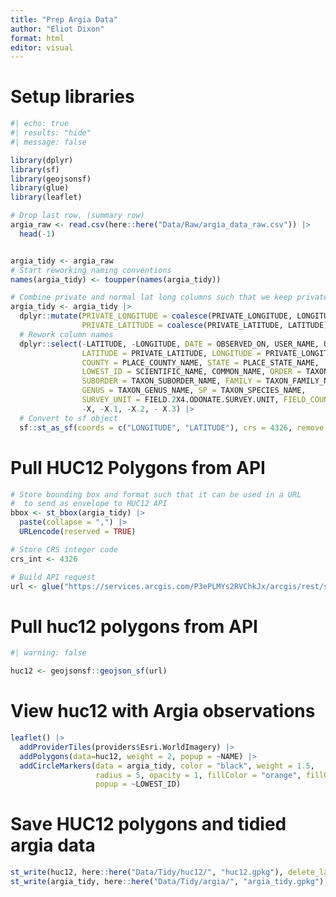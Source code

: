 ```yaml
---
title: "Prep Argia Data"
author: "Eliot Dixon"
format: html
editor: visual
---
```


# Setup libraries

```r
#| echo: true
#| results: "hide"
#| message: false

library(dplyr)
library(sf)
library(geojsonsf)
library(glue)
library(leaflet)
```

```r
# Drop last row, (summary row)
argia_raw <- read.csv(here::here("Data/Raw/argia_data_raw.csv")) |> 
  head(-1)


argia_tidy <- argia_raw
# Start reworking naming conventions
names(argia_tidy) <- toupper(names(argia_tidy))

# Combine private and normal lat long columns such that we keep private when present
argia_tidy <- argia_tidy |> 
  dplyr::mutate(PRIVATE_LONGITUDE = coalesce(PRIVATE_LONGITUDE, LONGITUDE),
                PRIVATE_LATITUDE = coalesce(PRIVATE_LATITUDE, LATITUDE)) |> 
  # Rework column names
  dplyr::select(-LATITUDE, -LONGITUDE, DATE = OBSERVED_ON, USER_NAME, URL, 
                LATITUDE = PRIVATE_LATITUDE, LONGITUDE = PRIVATE_LONGITUDE, 
                COUNTY = PLACE_COUNTY_NAME, STATE = PLACE_STATE_NAME, 
                LOWEST_ID = SCIENTIFIC_NAME, COMMON_NAME, ORDER = TAXON_ORDER_NAME,
                SUBORDER = TAXON_SUBORDER_NAME, FAMILY = TAXON_FAMILY_NAME, 
                GENUS = TAXON_GENUS_NAME, SP = TAXON_SPECIES_NAME,
                SURVEY_UNIT = FIELD.2X4.ODONATE.SURVEY.UNIT, FIELD_COUNT = FIELD.COUNT,
                -X, -X.1, -X.2, - X.3) |> 
  # Convert to sf object
  sf::st_as_sf(coords = c("LONGITUDE", "LATITUDE"), crs = 4326, remove = FALSE)

```



# Pull HUC12 Polygons from API
```r

# Store bounding box and format such that it can be used in a URL
#  to send as envelope to HUC12 API
bbox <- st_bbox(argia_tidy) |> 
  paste(collapse = ",") |> 
  URLencode(reserved = TRUE)

# Store CRS integer code
crs_int <- 4326

# Build API request
url <- glue("https://services.arcgis.com/P3ePLMYs2RVChkJx/arcgis/rest/services/Watershed_Boundary_Dataset_HUC_12s/FeatureServer/0/query?where=&objectIds=&geometry={bbox}&geometryType=esriGeometryEnvelope&inSR={crs_int}&spatialRel=esriSpatialRelIntersects&resultType=none&distance=0.0&units=esriSRUnit_Meter&relationParam=&returnGeodetic=false&outFields=&returnGeometry=true&returnCentroid=false&returnEnvelope=false&featureEncoding=esriDefault&multipatchOption=xyFootprint&maxAllowableOffset=&geometryPrecision=&outSR=&defaultSR=&datumTransformation=&returnIdsOnly=false&returnUniqueIdsOnly=false&returnCountOnly=false&returnExtentOnly=false&returnQueryGeometry=false&returnDistinctValues=false&cacheHint=false&collation=&orderByFields=&groupByFieldsForStatistics=&outStatistics=&having=&resultOffset=&resultRecordCount=&returnZ=false&returnM=false&returnTrueCurves=false&returnExceededLimitFeatures=true&quantizationParameters=&sqlFormat=none&f=pgeojson&token=")
```

# Pull huc12 polygons from API
```r
#| warning: false

huc12 <- geojsonsf::geojson_sf(url)
```


# View huc12 with Argia observations
```r
leaflet() |> 
  addProviderTiles(providers$Esri.WorldImagery) |> 
  addPolygons(data=huc12, weight = 2, popup = ~NAME) |> 
  addCircleMarkers(data = argia_tidy, color = "black", weight = 1.5,
                   radius = 5, opacity = 1, fillColor = "orange", fillOpacity = 1,
                   popup = ~LOWEST_ID)
```


# Save HUC12 polygons and tidied argia data
```r
st_write(huc12, here::here("Data/Tidy/huc12/", "huc12.gpkg"), delete_layer = TRUE)
st_write(argia_tidy, here::here("Data/Tidy/argia/", "argia_tidy.gpkg"), delete_layer = TRUE)
```





